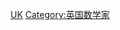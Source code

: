 {{Catnav|頁面分類|人类社会|经济|经济学|经济学家|统计学家}}
{{Catnav|頁面分類|人类社会|社会科学|经济学|经济学家|统计学家}}
{{Catnav|頁面分類|人类社会|人物|各職業人物|经济学家|统计学家}}
{{Catnav|頁面分類|人类社会|人物|各職業人物|数学家|统计学家}}
{{Catnav|頁面分類|人物|各職業人物|经济学家|统计学家}}
{{Catnav|頁面分類|人物|各職業人物|数学家|统计学家}}
{{Catnav|頁面分類|各種主題的頁面分類|按國家分類|各國人物|英国人|英国数学家}}
{{Catnav|頁面分類|各種主題的頁面分類|按國家分類|各國人物|各国数学家|英国数学家}}
{{Catnav|頁面分類|人类社会|人物|各國人物|英国人|英国数学家}}
{{Catnav|頁面分類|人类社会|人物|各國人物|各国数学家|英国数学家}}
{{Catnav|頁面分類|人物|各國人物|英国人|英国数学家}}
{{Catnav|頁面分類|人物|各國人物|各国数学家|英国数学家}}
{{Catnav|頁面分類|人物|各職業人物|数学家|各国数学家|英国数学家}}
{{Commons category|Statisticians from the United Kingdom}}

[[Category:各国统计学家|UK]]
[[Category:英国数学家|Category:英国数学家]]